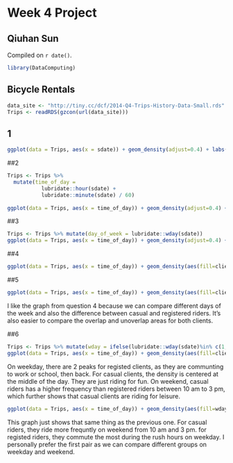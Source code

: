 # Week 4 Project

## Qiuhan Sun

<!-- leave this material as is -->
Compiled on `r date()`.

```r
library(DataComputing)
```
<!-- put your content after this line -->

## Bicycle Rentals
```r
data_site <- "http://tiny.cc/dcf/2014-Q4-Trips-History-Data-Small.rds"
Trips <- readRDS(gzcon(url(data_site)))
```

## 1
```r
ggplot(data = Trips, aes(x = sdate)) + geom_density(adjust=0.4) + labs(title="Trip density plot") + theme(legend.position="right") 
```

##2
```r
Trips <- Trips %>%
  mutate(time_of_day =
           lubridate::hour(sdate) +
           lubridate::minute(sdate) / 60)
  
ggplot(data = Trips, aes(x = time_of_day)) + geom_density(adjust=0.4) + labs(title="Trip density plot") + theme(legend.position="right")   
```

##3
```r
Trips <- Trips %>% mutate(day_of_week = lubridate::wday(sdate))
ggplot(data = Trips, aes(x = time_of_day)) + geom_density(adjust=0.4) + labs(title="Trip density plot") + theme(legend.position="right")+facet_wrap(~day_of_week)
```

##4
```r
ggplot(data = Trips, aes(x = time_of_day)) + geom_density(aes(fill=client),alpha=0.3,color=NA)+ labs(title="Trip density plot") + theme(legend.position="right")+facet_wrap(~day_of_week)
```

##5
```r
ggplot(data = Trips, aes(x = time_of_day)) + geom_density(aes(fill=client),alpha=0.3,color=NA,position=position_stack())+ labs(title="Trip density plot") + theme(legend.position="right")+facet_wrap(~day_of_week)
```

I like the graph from question 4 because we can compare different days of the week and also the difference between casual and registered riders. It's also easier to compare the overlap and unoverlap areas for both clients.

##6
```r
Trips <- Trips %>% mutate(wday = ifelse(lubridate::wday(sdate)%in% c(1,7),'weekend','weekday'))
ggplot(data = Trips, aes(x = time_of_day)) + geom_density(aes(fill=client),alpha=0.3,color=NA) + labs(title="Trip density plot") + theme(legend.position="right")+facet_wrap(~wday)
```

On weekday, there are 2 peaks for registed clients, as they are communting to work or school, then back. For casual clients, the density is centered at the middle of the day. They are just riding for fun.
On weekend, casual riders has a higher frequency than registered riders between 10 am to 3 pm, which further shows that casual clients are riding for leisure.


```r
ggplot(data = Trips, aes(x = time_of_day)) + geom_density(aes(fill=wday),alpha=0.3,color=NA) + labs(title="Trip density plot") + theme(legend.position="right")+facet_wrap(~client)
```

This graph just shows that same thing as the previous one. For casual riders, they ride more frequntly on weekend from 10 am and 3 pm. for registed riders, they commute the most during the rush hours on weekday.
I personally prefer the first pair as we can compare different groups on weekday and weekend.